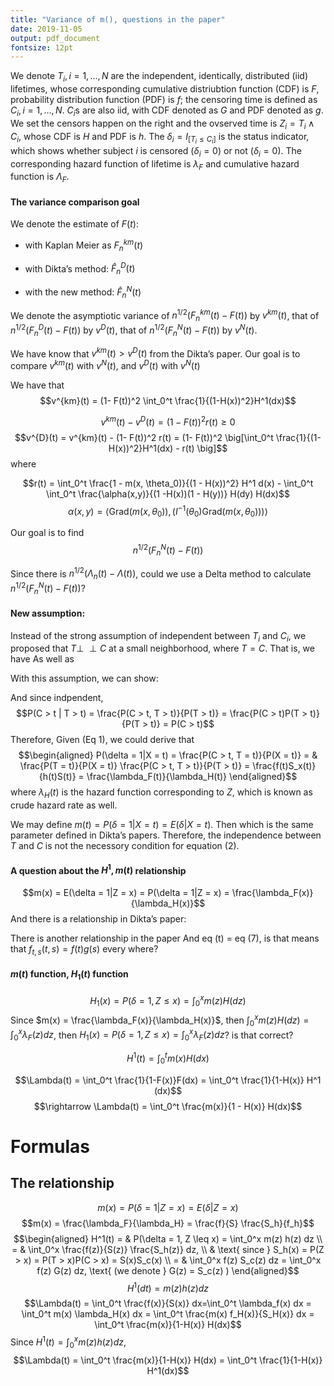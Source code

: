 ```yaml
---
title: "Variance of m(), questions in the paper"
date: 2019-11-05
output: pdf_document
fontsize: 12pt
---
```








We denote $T_i, i = 1, ..., N$ are the independent, identically, distributed (iid) lifetimes, whose corresponding cumulative distriubtion function (CDF) is $F$, probability distribution function (PDF) is $f$; the censoring time is defined as $C_i, i = 1,..., N$. $C_i$s are also iid, with CDF denoted as $G$ and PDF denoted as $g$. We set the censors happen on the right and the ovserved time is $Z_i = T_i \wedge C_i$, whose CDF is $H$ and PDF is $h$. The $\delta_i = I_{[T_i \leq C_i]}$ is the status indicator, which shows whether subject $i$ is censored ($\delta_i = 0$) or not ($\delta_i = 0$). The corresponding hazard function of lifetime is $\lambda_F$ and cumulative hazard function is $\Lambda_F$. 

#### The variance comparison goal


We denote the estimate of $F(t)$: 

* with Kaplan Meier as $F^{km}_n(t)$

* with Dikta's method: $\hat{F}^D_n(t)$

* with the new method: $\hat{F}^N_n(t)$

We denote the asymptiotic variance of $n^{1/2} (F_n^{km}(t) - F(t))$ by $v^{km}(t)$, that of $n^{1/2} (F_n^{D}(t) - F(t))$ by $v^{D}(t)$, that of $n^{1/2} (F_n^{N}(t) - F(t))$ by $v^{N}(t)$. 

We have know that $v^{km}(t) > v^{D}(t)$ from the Dikta's paper. Our goal is to compare $v^{km}(t)$ with $v^{N}(t)$, and $v^{D}(t)$ with $v^{N}(t)$

We have that $$v^{km}(t) = (1- F(t))^2 \int_0^t \frac{1}{(1-H(x))^2}H^1(dx)$$

$$v^{km}(t) - v^{D}(t) = (1- F(t))^2 r(t) \geq 0$$
$$v^{D}(t) = v^{km}(t) - (1- F(t))^2  r(t) = (1- F(t))^2 \big[\int_0^t \frac{1}{(1-H(x))^2}H^1(dx) - r(t) \big]$$
where 

$$r(t) = \int_0^t \frac{1 - m(x, \theta_0)}{(1 - H(x))^2} H^1 d(x) - \int_0^t \int_0^t \frac{\alpha(x,y)}{(1 -H(x))(1 - H(y))} H(dy) H(dx)$$
$$\alpha(x,y) = \langle \text{Grad} (m(x, \theta_0)) , \big(I^{-1}(\theta_0) \text{Grad} (m(x, \theta_0)) \big) \rangle$$

Our goal is to find $$n^{1/2} (F_n^{N}(t) - F(t))$$

Since there is $n^{1/2} (\Lambda_n(t) - \Lambda(t))$, could we use a Delta method to calculate $n^{1/2} (F_n^{N}(t) - F(t))$? 










#### New assumption: 

Instead of the strong assumption of independent between $T_i$ and $C_i$, we proposed that $T \perp \!\!\! \perp C$ at a small neighborhood, where $T = C$. That is, we have 
\begin{equation}
\lim_{dt \rightarrow 0} P(C > t, T \geq t + dt) = P(C > t) P(T \geq t + dt)
\end{equation}
As well as
\begin{equation}
P(C > t, T \geq t)  = P(C > t) P(T \geq t)
\end{equation}

With this  assumption, we can show: 
\begin{equation}
\begin{aligned}
P(C > t| T = t) = & \lim_{dt \rightarrow 0} P(C > t| t \leq T  < t + dt) \\
= & \lim_{dt \rightarrow 0} \frac{P(C > t , t \leq T  < t + dt)}{P(t \leq T  < t + dt)} \\
= & \lim_{dt \rightarrow 0} \frac{P(C > t, T \geq t) - P(C > t, T > t + dt)}{P(T \geq t) - P(T > t +dt)} \\
=& \lim_{dt \rightarrow 0} \frac{P(C > t) \big(  P(T \geq t) - P( T > t + dt)\big)}{P(T \geq t) - P(T > t +dt)} \\
= & P(C > t)
\end{aligned}
\end{equation}

And since indpendent, 
$$P(C > t | T > t) = \frac{P(C > t, T > t)}{P(T > t)} = \frac{P(C > t)P(T > t)}{P(T > t)} = P(C > t)$$
Therefore, 
\begin{equation}
P(C > t | T > t) = P(C > t| T = t) 
\end{equation}
Given (Eq 1), we could derive that 
$$\begin{aligned}
P(\delta = 1|X = t) = \frac{P(C > t, T = t)}{P(X = t)} = & \frac{P(T = t)}{P(X = t)} \frac{P(C > t, T > t)}{P(T > t)} 
= \frac{f(t)S_x(t)}{h(t)S(t)} = \frac{\lambda_F(t)}{\lambda_H(t)}
\end{aligned}$$
where $\lambda_H(t)$ is the hazard function corresponding to $Z$, which is known as crude hazard rate as well. 

We may define $m(t) =P(\delta = 1|X = t) = E(\delta|X = t)$. Then 
\begin{equation}
m(t) = \frac{\lambda_F(t)}{\lambda_H(t)}
\end{equation}
which is the same parameter defined in Dikta's papers. Therefore, the independence between $T$ and $C$ is not the necessory condition for equation (2).

#### A question about the $H^1, m(t)$ relationship 

$$m(x) = E(\delta = 1|Z = x) = P(\delta = 1|Z = x) = \frac{\lambda_F(x)}{\lambda_H(x)}$$
And there is a relationship in Dikta's paper: 
\begin{equation}
\begin{aligned}
H_1(x) = &  P(\delta = 1, Z \leq  x) = P(T \leq x, T < C) \\
= & \int_0^x \int_t^{\infty} f_{ts}(t,s) ds dt
\end{aligned}
\end{equation}

There is another relationship in the paper
\begin{equation}
\begin{aligned} 
H_1(x) = & P(\delta = 1, Z \leq  x)  = \int_0^x \bar{G}(t)F(dt) \\
= & \int_0^x \int_t^{\infty} g(s) ds f(t) dt \\
= & \int_0^x \int_t^{\infty} f(t) g(s) ds dt
\end{aligned}
\end{equation}
And eq (t) = eq (7), is that means that $f_{t,s}(t,s) = f(t) g(s)$ every where? 




#### $m(t)$ function, $H_1(t)$ function


$$H_1(x) = P(\delta = 1, Z \leq  x)  = \int_0^x m(z) H(dz)$$
Since $m(x) =  \frac{\lambda_F(x)}{\lambda_H(x)}$, then $\int_0^x m(z) H(dz) = \int_0^x \lambda_F(z) dz$, then $H_1(x) = P(\delta = 1, Z \leq  x)  = \int_0^x \lambda_F(z) dz$? is that correct? 

$$H^1(t) = \int_0^t m(x)H(dx)$$

$$\Lambda(t) = \int_0^t \frac{1}{1-F(x)}F(dx) = \int_0^t \frac{1}{1-H(x)} H^1 (dx)$$
$$\rightarrow \Lambda(t)  = \int_0^t \frac{m(x)}{1 - H(x)} H(dx)$$





# Formulas

## The relationship

$$m(x) = P(\delta = 1|Z = x) = E(\delta | Z = x)$$
$$m(x) = \frac{\lambda_F}{\lambda_H} = \frac{f}{S} \frac{S_h}{f_h}$$
$$\begin{aligned}
H^1(t) = & P(\delta = 1, Z \leq x) = \int_0^x m(z) h(z) dz \\
= & \int_0^x \frac{f(z)}{S(z)} \frac{S_h(z)} dz, \\
& \text{ since } S_h(x) = P(Z > x) = P(T > x)P(C > x) = S(x)S_c(x) \\
= & \int_0^x f(z) S_c(z) dz =  \int_0^x f(z) G(z) dz, \text{ (we denote } G(z) = S_c(z) )
\end{aligned}$$
$$H^1(d t) = m(z) h(z) dz$$
$$\Lambda(t) = \int_0^t  \frac{f(x)}{S(x)} dx=\int_0^t \lambda_f(x) dx = \int_0^t m(x) \lambda_H(x) dx = \int_0^t \frac{m(x) f_H(x)}{S_H(x)} dx = \int_0^t \frac{m(x)}{1-H(x)} H(dx)$$
Since $H^1(t) = \int_0^x m(z) h(z) dz$, 
$$\Lambda(t) = \int_0^t \frac{m(x)}{1-H(x)} H(dx) = \int_0^t \frac{1}{1-H(x)} H^1(dx)$$
 
